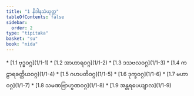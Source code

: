 ```yaml
---
title: "1 နိဒါနသံယုတ္တ"
tableOfContents: false
sidebar:
  order: 2
type: "tipitaka"
basket: "su"
book: "nida"
---
```



<DynamicBreadcrumb />



<TableOfContents book="nida" section="1">
* [1.1 ဗုဒ္ဓဝဂ္ဂ](1/1-1)
* [1.2 အာဟာရဝဂ္ဂ](1/1-2)
* [1.3 ဒသဗလဝဂ္ဂ](1/1-3)
* [1.4 ကဠာရခတ္တိယဝဂ္ဂ](1/1-4)
* [1.5 ဂဟပတိဝဂ္ဂ](1/1-5)
* [1.6 ဒုက္ခဝဂ္ဂ](1/1-6)
* [1.7 မဟာဝဂ္ဂ](1/1-7)
* [1.8 သမဏဗြာဟ္မဏဝဂ္ဂ](1/1-8)
* [1.9 အန္တရပေယျာလ](1/1-9)
</TableOfContents>